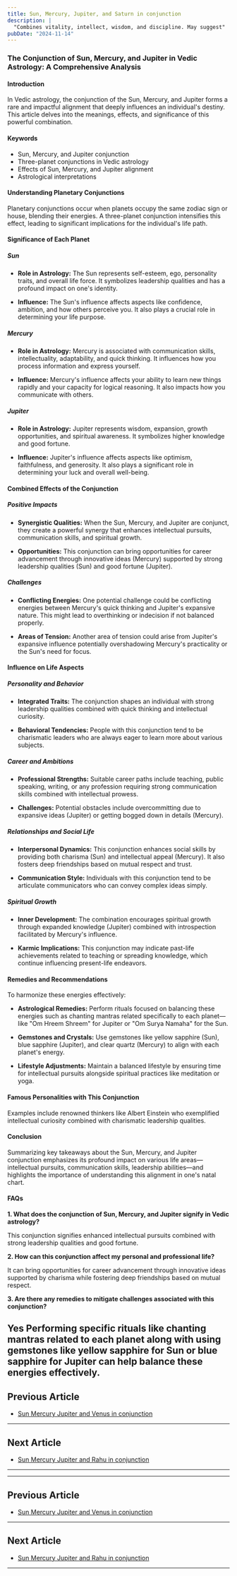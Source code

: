 ```yaml
---
title: Sun, Mercury, Jupiter, and Saturn in conjunction
description: |
  "Combines vitality, intellect, wisdom, and discipline. May suggest"
pubDate: "2024-11-14"
---
```


### The Conjunction of Sun, Mercury, and Jupiter in Vedic Astrology: A Comprehensive Analysis

#### Introduction

In Vedic astrology, the conjunction of the Sun, Mercury, and Jupiter forms a rare and impactful alignment that deeply influences an individual's destiny. This article delves into the meanings, effects, and significance of this powerful combination.

#### Keywords

- Sun, Mercury, and Jupiter conjunction
- Three-planet conjunctions in Vedic astrology
- Effects of Sun, Mercury, and Jupiter alignment
- Astrological interpretations

#### Understanding Planetary Conjunctions

Planetary conjunctions occur when planets occupy the same zodiac sign or house, blending their energies. A three-planet conjunction intensifies this effect, leading to significant implications for the individual's life path.

#### Significance of Each Planet

##### Sun

- **Role in Astrology:** The Sun represents self-esteem, ego, personality traits, and overall life force. It symbolizes leadership qualities and has a profound impact on one's identity.
  
- **Influence:** The Sun's influence affects aspects like confidence, ambition, and how others perceive you. It also plays a crucial role in determining your life purpose.

##### Mercury

- **Role in Astrology:** Mercury is associated with communication skills, intellectuality, adaptability, and quick thinking. It influences how you process information and express yourself.

- **Influence:** Mercury's influence affects your ability to learn new things rapidly and your capacity for logical reasoning. It also impacts how you communicate with others.

##### Jupiter

- **Role in Astrology:** Jupiter represents wisdom, expansion, growth opportunities, and spiritual awareness. It symbolizes higher knowledge and good fortune.

- **Influence:** Jupiter's influence affects aspects like optimism, faithfulness, and generosity. It also plays a significant role in determining your luck and overall well-being.

#### Combined Effects of the Conjunction

##### Positive Impacts

- **Synergistic Qualities:** When the Sun, Mercury, and Jupiter are conjunct, they create a powerful synergy that enhances intellectual pursuits, communication skills, and spiritual growth.
  
- **Opportunities:** This conjunction can bring opportunities for career advancement through innovative ideas (Mercury) supported by strong leadership qualities (Sun) and good fortune (Jupiter).

##### Challenges

- **Conflicting Energies:** One potential challenge could be conflicting energies between Mercury's quick thinking and Jupiter's expansive nature. This might lead to overthinking or indecision if not balanced properly.
  
- **Areas of Tension:** Another area of tension could arise from Jupiter's expansive influence potentially overshadowing Mercury's practicality or the Sun's need for focus.

#### Influence on Life Aspects

##### Personality and Behavior

- **Integrated Traits:** The conjunction shapes an individual with strong leadership qualities combined with quick thinking and intellectual curiosity.
  
- **Behavioral Tendencies:** People with this conjunction tend to be charismatic leaders who are always eager to learn more about various subjects.

##### Career and Ambitions

- **Professional Strengths:** Suitable career paths include teaching, public speaking, writing, or any profession requiring strong communication skills combined with intellectual prowess.
  
- **Challenges:** Potential obstacles include overcommitting due to expansive ideas (Jupiter) or getting bogged down in details (Mercury).

##### Relationships and Social Life

- **Interpersonal Dynamics:** This conjunction enhances social skills by providing both charisma (Sun) and intellectual appeal (Mercury). It also fosters deep friendships based on mutual respect and trust.
  
- **Communication Style:** Individuals with this conjunction tend to be articulate communicators who can convey complex ideas simply.

##### Spiritual Growth

- **Inner Development:** The combination encourages spiritual growth through expanded knowledge (Jupiter) combined with introspection facilitated by Mercury's influence.
  
- **Karmic Implications:** This conjunction may indicate past-life achievements related to teaching or spreading knowledge, which continue influencing present-life endeavors.

#### Remedies and Recommendations

To harmonize these energies effectively:

- **Astrological Remedies:** Perform rituals focused on balancing these energies such as chanting mantras related specifically to each planet—like "Om Hreem Shreem" for Jupiter or "Om Surya Namaha" for the Sun.
  
- **Gemstones and Crystals:** Use gemstones like yellow sapphire (Sun), blue sapphire (Jupiter), and clear quartz (Mercury) to align with each planet's energy.
  
- **Lifestyle Adjustments:** Maintain a balanced lifestyle by ensuring time for intellectual pursuits alongside spiritual practices like meditation or yoga.

#### Famous Personalities with This Conjunction

Examples include renowned thinkers like Albert Einstein who exemplified intellectual curiosity combined with charismatic leadership qualities.

#### Conclusion

Summarizing key takeaways about the Sun, Mercury, and Jupiter conjunction emphasizes its profound impact on various life areas—intellectual pursuits, communication skills, leadership abilities—and highlights the importance of understanding this alignment in one's natal chart.

#### FAQs

**1. What does the conjunction of Sun, Mercury, and Jupiter signify in Vedic astrology?**

This conjunction signifies enhanced intellectual pursuits combined with strong leadership qualities and good fortune.

**2. How can this conjunction affect my personal and professional life?**

It can bring opportunities for career advancement through innovative ideas supported by charisma while fostering deep friendships based on mutual respect.

**3. Are there any remedies to mitigate challenges associated with this conjunction?**

Yes Performing specific rituals like chanting mantras related to each planet along with using gemstones like yellow sapphire for Sun or blue sapphire for Jupiter can help balance these energies effectively.
---

## Previous Article
- [Sun Mercury Jupiter and Venus in conjunction](1101040506_Sun_Mercury_Jupiter_and_Venus_in_conjunction.mdx)

---

## Next Article
- [Sun Mercury Jupiter and Rahu in conjunction](1101040508_Sun_Mercury_Jupiter_and_Rahu_in_conjunction.mdx)

---
---

## Previous Article
- [Sun Mercury Jupiter and Venus in conjunction](1101040506_Sun_Mercury_Jupiter_and_Venus_in_conjunction.mdx)

---

## Next Article
- [Sun Mercury Jupiter and Rahu in conjunction](1101040508_Sun_Mercury_Jupiter_and_Rahu_in_conjunction.mdx)

---
